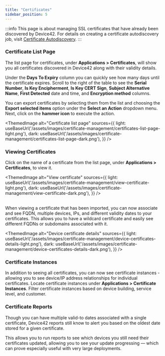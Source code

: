 ```yaml
---
title: "Certificates"
sidebar_position: 5
---
```



:::info
This page is about managing SSL certificates that have already been discovered by Device42. For details on creating a certificate autodiscovery job, visit [Certificate Autodiscovery](/auto-discovery/certificate-auto-discovery.md).
:::

### Certificate List Page

The list page for certificates, under **Applications > Certificates**, will show you all certificates discovered in Device42 along with their validity details. 

Under the **Days To Expiry** column you can quickly see how many days until the certificate expires. Scroll to the right of the table to see the **Serial Number**, **Is Key Encipherment**, 
**Is Key CERT Sign**, **Subject Alternative Name**, **First Detected** date and time, and **Encryption method** columns.

You can export certificates by selecting them from the list and choosing the **Export selected items** option under the **Select an Action** dropdown menu. Next, click on the **hammer icon** to execute the action.

<ThemedImage
  alt="Certificate list page"
  sources={{
    light: useBaseUrl('/assets/images/certificate-management/certificates-list-page-light.png'),
    dark: useBaseUrl('/assets/images/certificate-management/certificates-list-page-dark.png'),
  }}
/>

### Viewing Certificates

Click on the name of a certificate from the list page, under **Applications > Certificates**, to view it.

<ThemedImage
  alt="View certificate"
  sources={{
    light: useBaseUrl('/assets/images/certificate-management/view-certificate-light.png'),
    dark: useBaseUrl('/assets/images/certificate-management/view-certificate-dark.png'),
  }}
/>
<br/><br/>

When viewing a certificate that has been imported, you can now associate and see FQDN, multiple devices, IPs, and different validity dates to your certificates. This allows you to have a wildcard certificate and easily see different FQDNs or subdomains associated with it.

<ThemedImage
  alt="Device certificate details"
  sources={{
    light: useBaseUrl('/assets/images/certificate-management/device-certificates-details-light.png'),
    dark: useBaseUrl('/assets/images/certificate-management/device-certificates-details-dark.png'),
  }}
/>

### Certificate Instances

In addition to seeing all certificates, you can now see certificate instances - allowing you to see device/IP address relationships for individual certificates. Locate certificate instances under **Applications > Certificate Instances**. Filter certificate instances based on device building, service level, and customer.

### Certificate Reports

Though you can have multiple valid-to dates associated with a single certificate, Device42 reports still know to alert you based on the oldest date stored for a given certificate.

This allows you to run reports to see which devices you still need their certificates updated, allowing you to see your update progressing — which can prove especially useful with very large deployments.
